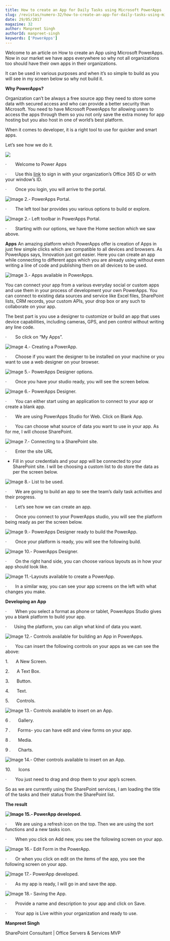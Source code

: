 ```yaml
---
title: How to create an App for Daily Tasks using Microsoft PowerApps
slug: /revistas/numero-32/how-to-create-an-app-for-daily-tasks-using-microsoft-powerapps
date: 29/05/2017
magazine: 32
author: Manpreet Singh
authorId: manpreet-singh
keywords: ['PowerApps']
---
```






Welcome to an article on How to create an App using Microsoft PowerApps. Now in our market we have apps everywhere so why not all organizations too should have their own apps in their organizations.

It can be used in various purposes and when it’s so simple to build as you will see in my screen below so why not build it.

**Why PowerApps?**

Organization can’t be always a free source app they need to store some data with secured access and who can provide a better security than Microsoft. You need to have Microsoft PowerApps for allowing users to access the apps through them so you not only save the extra money for app hosting but you also host in one of world’s best platform.

When it comes to developer, it is a right tool to use for quicker and smart apps.

Let’s see how we do it.

![](../../../images/numero32/how-to-create-an-app-for-daily-tasks-using-microsoft-powerapps/image15.png)

·       Welcome to Power Apps

·       Use this  [link](https&#58;//powerapps.microsoft.com/en-us/) to sign in with your organization’s Office 365 ID or with your window’s ID.

·       Once you login, you will arrive to the portal.

![Image 2.- PowerApps Portal.](../../../images/numero32/how-to-create-an-app-for-daily-tasks-using-microsoft-powerapps/image16.png)

·       The left tool bar provides you various options to build or explore.

![Image 2.- Left toolbar in PowerApps Portal.](../../../images/numero32/how-to-create-an-app-for-daily-tasks-using-microsoft-powerapps/image17.png)

·       Starting with our options, we have the Home section which we saw above.

**Apps**
 An amazing platform which PowerApps offer is creation of Apps in just few simple clicks which are compatible to all devices and browsers. As PowerApps says, Innovation just got easier. Here you can create an app while connecting to different apps which you are already using without even writing a line of code and publishing them on all devices to be used.

![Image 3.- Apps available in PowerApps.](../../../images/numero32/how-to-create-an-app-for-daily-tasks-using-microsoft-powerapps/image18.png)

You can connect your app from a various everyday social or custom apps and use them in your process of development your own PowerApps. You can connect to existing data sources and service like Excel files, SharePoint lists, CRM records, your custom APIs, your drop box or any such to collaborate on your app.

The best part is you use a designer to customize or build an app that uses device capabilities, including cameras, GPS, and pen control without writing any line code.

·       So click on “My Apps”.

![Image 4.- Creating a PowerApp.](../../../images/numero32/how-to-create-an-app-for-daily-tasks-using-microsoft-powerapps/image19.png)

·       Choose if you want the designer to be installed on your machine or you want to use a web designer on your browser.

![Image 5.- PowerApps Designer options.](../../../images/numero32/how-to-create-an-app-for-daily-tasks-using-microsoft-powerapps/image7.png)

·       Once you have your studio ready, you will see the screen below.

![Image 6.- PowerApps Designer.](../../../images/numero32/how-to-create-an-app-for-daily-tasks-using-microsoft-powerapps/image1a.png)

·       You can either start using an application to connect to your app or create a blank app.

·       We are using PowerApps Studio for Web. Click on Blank App.

·       You can choose what source of data you want to use in your app. As for me, I will choose SharePoint.

![Image 7.- Connecting to a SharePoint site.](../../../images/numero32/how-to-create-an-app-for-daily-tasks-using-microsoft-powerapps/image1b.png)

·       Enter the site URL

- Fill in yo​ur credentials and your app will be connected to your SharePoint site. I will be choosing a custom list to do store the data as per the screen below.


![Image 8.- List to be used.](../../../images/numero32/how-to-create-an-app-for-daily-tasks-using-microsoft-powerapps/image10.png)

·       We are going to build an app to see the team’s daily task activities and their progress.

·       Let’s see how we can create an app.

·       Once you connect to your PowerApps studio, you will see the platform being ready as per the screen below.

![Image 9.- PowerApps Designer ready to build the PowerApp.](../../../images/numero32/how-to-create-an-app-for-daily-tasks-using-microsoft-powerapps/image11.png)

·       Once your platform is ready, you will see the following build. 
 
![Image 10.- PowerApps Designer.](../../../images/numero32/how-to-create-an-app-for-daily-tasks-using-microsoft-powerapps/image1c.png)

·       On the right hand side, you can choose various layouts as in how your app should look like.

![Image 11.-Layouts available to create a PowerApp.](../../../images/numero32/how-to-create-an-app-for-daily-tasks-using-microsoft-powerapps/image1d.png)

·       In a similar way, you can see your app screens on the left with what changes you make.

**Developing an App**

·       When you select a format as phone or tablet, PowerApps Studio gives you a blank platform to build your app.

·      Using the platform, you can align what kind of data you want. ​​

![Image 12.- Controls available for building an App in PowerApps.](../../../images/numero32/how-to-create-an-app-for-daily-tasks-using-microsoft-powerapps/image1e.png)

·       You can insert the following controls on your apps as we can see the above:

1.      A New Screen.

2.      A Text Box.

3.      Button.

4.      Text.

5.      Controls.

![Image 13.- Controls available to insert on an App.](../../../images/numero32/how-to-create-an-app-for-daily-tasks-using-microsoft-powerapps/image1f.png)

6 .      Gallery.

7 .      Forms- you can have edit and view forms on your app.

8 .      Media.

9 .      Charts.​

![Image 14.- Other controls available to insert on an App.](../../../images/numero32/how-to-create-an-app-for-daily-tasks-using-microsoft-powerapps/image20.png)

10.      Icons

·       You just need to drag and drop them to your app’s screen.

So as we are currently using the SharePoint services, I am loading the title of the tasks and their status from the SharePoint list.

**The result**

**![Image 15.- PowerApp developed.](../../../images/numero32/how-to-create-an-app-for-daily-tasks-using-microsoft-powerapps/image21.png)**

·       We are using a refresh icon on the top. Then we are using the sort functions and a new tasks icon.

·       When you click on Add new, you see the following screen on your app.

![Image 16.- Edit Form in the PowerApp.](../../../images/numero32/how-to-create-an-app-for-daily-tasks-using-microsoft-powerapps/image22.png)

·       Or when you click on edit on the items of the app, you see the following screen on your app.

![Image 17.- PowerApp developed.](../../../images/numero32/how-to-create-an-app-for-daily-tasks-using-microsoft-powerapps/image23.png)

·       As my app is ready, I will go in and save the app.

![Image 18.- Saving the App.](../../../images/numero32/how-to-create-an-app-for-daily-tasks-using-microsoft-powerapps/image24.png)

·       Provide a name and description to your app and click on Save.

·       Your app is Live within your organization and ready to use.



**Manpreet Singh**

SharePoint Consultant | Office Servers & Services MVP

